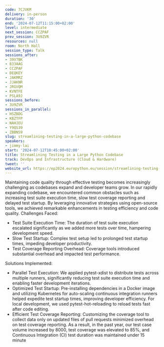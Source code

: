 ```yaml
---
code: 7CJVKM
delivery: in-person
duration: '30'
end: '2024-07-12T11:15:00+02:00'
level: intermediate
next_session: CCZPAF
prev_session: 3U9ZVR
resources: null
room: North Hall
session_type: Talk
sessions_after:
- 39V7BK
- 833AAG
- CCZPAF
- DEQKEY
- JAKMRZ
- JJAKNR
- JRGVQM
- KVNTFE
- PSLA9J
sessions_before:
- 3U9ZVR
sessions_in_parallel:
- HSZBDG
- KBZTFP
- NAHJEU
- Y9QS39
- ZBBNS9
slug: streamlining-testing-in-a-large-python-codebase
speakers:
- jimmy-lai
start: '2024-07-12T10:45:00+02:00'
title: Streamlining Testing in a Large Python Codebase
track: DevOps and Infrastructure (Cloud & Hardware)
tweet: ''
website_url: https://ep2024.europython.eu/session/streamlining-testing-in-a-large-python-codebase
---
```


Maintaining code quality through effective testing becomes increasingly challenging as codebases expand and developer teams grow. In our rapidly expanding codebase, we encountered common obstacles such as increasing test suite execution time, slow test coverage reporting and delayed test startup. By leveraging innovative strategies using open-source tools, we achieved remarkable enhancements in testing efficiency and code quality.
Challenges Faced:
- Test Suite Execution Time: The duration of test suite execution escalated significantly as we added more tests over time, hampering development speed.
- Slow Test Startup: Complex test setup led to prolonged test startup times, impeding developer productivity.
- Test Coverage Reporting Overhead: Coverage tools introduced substantial overhead and impacted test performance.

Solutions Implemented:
- Parallel Test Execution: We applied pytest-xdist to distribute tests across multiple runners, significantly reducing test suite execution time and enabling faster development iterations.
- Optimized Test Startup: Pre-installing dependencies in a Docker image and utilizing Kubernetes for auto-scaling continuous integration runners helped expedite test startup times, improving developer efficiency. For local development, we used pytest-hot-reloading to reload tests fast after code editing.
- Efficient Test Coverage Reporting: Customizing the coverage tool to collect data only on updated files of pull requests minimized overhead on test coverage reporting.
As a result, in the past year, our test case volume increased by 8000, test coverage was elevated to 85%, and Continuous Integration (CI) test duration was maintained under 15 minute
